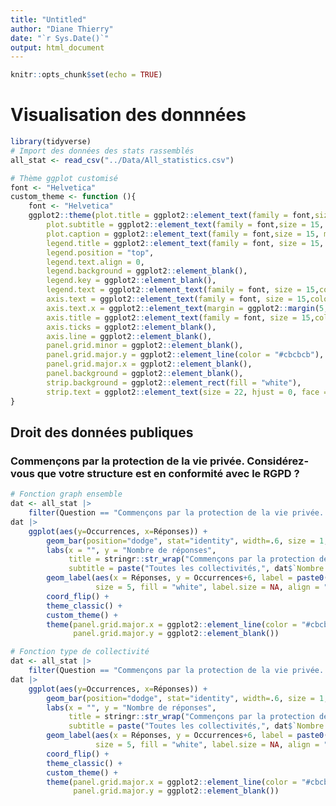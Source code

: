 ```yaml
---
title: "Untitled"
author: "Diane Thierry"
date: "`r Sys.Date()`"
output: html_document
---
```


```r
knitr::opts_chunk$set(echo = TRUE)
```



# Visualisation des donnnées

```r
library(tidyverse)
# Import des données des stats rassemblés
all_stat <- read_csv("../Data/All_statistics.csv")

# Thème ggplot customisé
font <- "Helvetica"
custom_theme <- function (){
    font <- "Helvetica"
    ggplot2::theme(plot.title = ggplot2::element_text(family = font,size = 15, face = "bold", color = "#222222"), 
        plot.subtitle = ggplot2::element_text(family = font,size = 15, face = "italic", margin = ggplot2::margin(0, 0, 9, 0)), 
        plot.caption = ggplot2::element_text(family = font,size = 15, margin = ggplot2::margin(9, 0, 9, 0)), 
        legend.title = ggplot2::element_text(family = font, size = 15, color = "#222222"), 
        legend.position = "top", 
        legend.text.align = 0, 
        legend.background = ggplot2::element_blank(),
        legend.key = ggplot2::element_blank(),
        legend.text = ggplot2::element_text(family = font, size = 15,color = "#222222"), 
        axis.text = ggplot2::element_text(family = font, size = 15,color = "#222222"), 
        axis.text.x = ggplot2::element_text(margin = ggplot2::margin(5,b = 10)), 
        axis.title = ggplot2::element_text(family = font, size = 15,color = "#222222"),
        axis.ticks = ggplot2::element_blank(),
        axis.line = ggplot2::element_blank(), 
        panel.grid.minor = ggplot2::element_blank(),
        panel.grid.major.y = ggplot2::element_line(color = "#cbcbcb"),
        panel.grid.major.x = ggplot2::element_blank(), 
        panel.background = ggplot2::element_blank(),
        strip.background = ggplot2::element_rect(fill = "white"),
        strip.text = ggplot2::element_text(size = 22, hjust = 0, face = "bold"))
}
```

## Droit des données publiques

### Commençons par la protection de la vie privée. Considérez-vous que votre structure est en conformité avec le RGPD ?

```r
# Fonction graph ensemble
dat <- all_stat |> 
    filter(Question == "Commençons par la protection de la vie privée. Considérez-vous que votre structure est en conformité avec le RGPD ?" & Structure == "Total")
dat |> 
    ggplot(aes(y=Occurrences, x=Réponses)) + 
        geom_bar(position="dodge", stat="identity", width=.6, size = 1, fill = "#83b4d1") +
        labs(x = "", y = "Nombre de réponses", 
             title = stringr::str_wrap("Commençons par la protection de la vie privée. Considérez-vous que votre structure est en conformité avec le RGPD ?", width = 45),
             subtitle = paste("Toutes les collectivités,", dat$`Nombre de réponses`, "réponses")) +
        geom_label(aes(x = Réponses, y = Occurrences+6, label = paste0(Pourcentage, "%")), 
                   size = 5, fill = "white", label.size = NA, align = "left") +
        coord_flip() +
        theme_classic() +
        custom_theme() +
        theme(panel.grid.major.x = ggplot2::element_line(color = "#cbcbcb"),
              panel.grid.major.y = ggplot2::element_blank())

# Fonction type de collectivité
dat <- all_stat |> 
    filter(Question == "Commençons par la protection de la vie privée. Considérez-vous que votre structure est en conformité avec le RGPD ?" & Structure != "Total" | Structure != "")
dat |> 
    ggplot(aes(y=Occurrences, x=Réponses)) + 
        geom_bar(position="dodge", stat="identity", width=.6, size = 1, fill = "#83b4d1") +
        labs(x = "", y = "Nombre de réponses", 
             title = stringr::str_wrap("Commençons par la protection de la vie privée. Considérez-vous que votre structure est en conformité avec le RGPD ?", width = 45),
             subtitle = paste("Toutes les collectivités,", dat$`Nombre de réponses`, "réponses")) +
        geom_label(aes(x = Réponses, y = Occurrences+6, label = paste0(Pourcentage, "%")), 
                   size = 5, fill = "white", label.size = NA, align = "left") +
        coord_flip() +
        theme_classic() +
        custom_theme() +
        theme(panel.grid.major.x = ggplot2::element_line(color = "#cbcbcb"),
              panel.grid.major.y = ggplot2::element_blank())


```